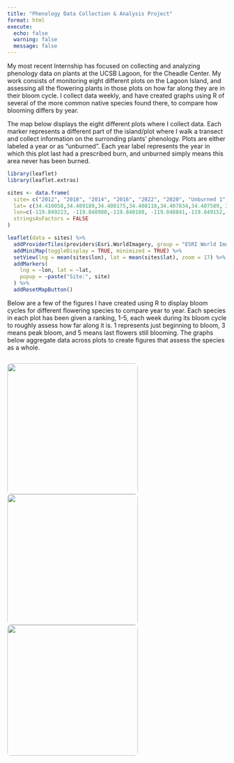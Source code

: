 ```yaml
---
title: "Phenology Data Collection & Analysis Project"
format: html
execute:
  echo: false
  warning: false
  message: false
---
```


My most recent Internship has focused on collecting and analyzing phenology data on plants at the UCSB Lagoon, for the Cheadle Center. My work consists of monitoring eight different plots on the Lagoon Island, and assessing all the flowering plants in those plots on how far along they are in their bloom cycle. I collect data weekly, and have created graphs using R of several of the more common native species found there, to compare how blooming differs by year.

The map below displays the eight different plots where I collect data. Each marker represents a different part of the island/plot where I walk a transect and collect information on the surronding plants' phenology. Plots are either labeled a year or as "unburned". Each year label represents the year in which this plot last had a prescribed burn, and unburned simply means this area never has been burned.

```r
library(leaflet)
library(leaflet.extras)

sites <- data.frame(
  site= c("2012", "2018", "2014", "2016", "2022", "2020", "Unburned 1","Unburned 2"),
  lat= c(34.410058,34.409189,34.408175,34.408118,34.407834,34.407589, 34.407325, 34.407404),
  lon=c(-119.849223, -119.848980,-119.848108, -119.848841,-119.849152,-119.848425, -119.849223, -119.846825),
  stringsAsFactors = FALSE
)

leaflet(data = sites) %>%
  addProviderTiles(providers$Esri.WorldImagery, group = "ESRI World Imagery") %>%
  addMiniMap(toggleDisplay = TRUE, minimized = TRUE) %>%
  setView(lng = mean(sites$lon), lat = mean(sites$lat), zoom = 17) %>%
  addMarkers(
    lng = ~lon, lat = ~lat,
    popup = ~paste("Site:", site)
  ) %>%
  addResetMapButton()
```

Below are a few of the figures I have created using R to display bloom cycles for different flowering species to compare year to year. Each species in each plot has been given a ranking, 1-5, each week during its bloom cycle to roughly assess how far along it is. 1 represents just beginning to bloom, 3 means peak bloom, and 5 means last flowers still blooming. The graphs below aggregate data across plots to create figures that assess the species as a whole.

::: {style="display: flex; flex-wrap: wrap; gap: 10px; justify-content: center;"}
<img src="../images/lagflo.jpeg" style="width: 300px; border-radius: 8px;"/> <img src="../images/lagflo2.jpeg" style="width: 300px; border-radius: 8px;"/> <img src="../images/lagflo3.jpeg" style="width: 300px; border-radius: 8px;"/>
:::

